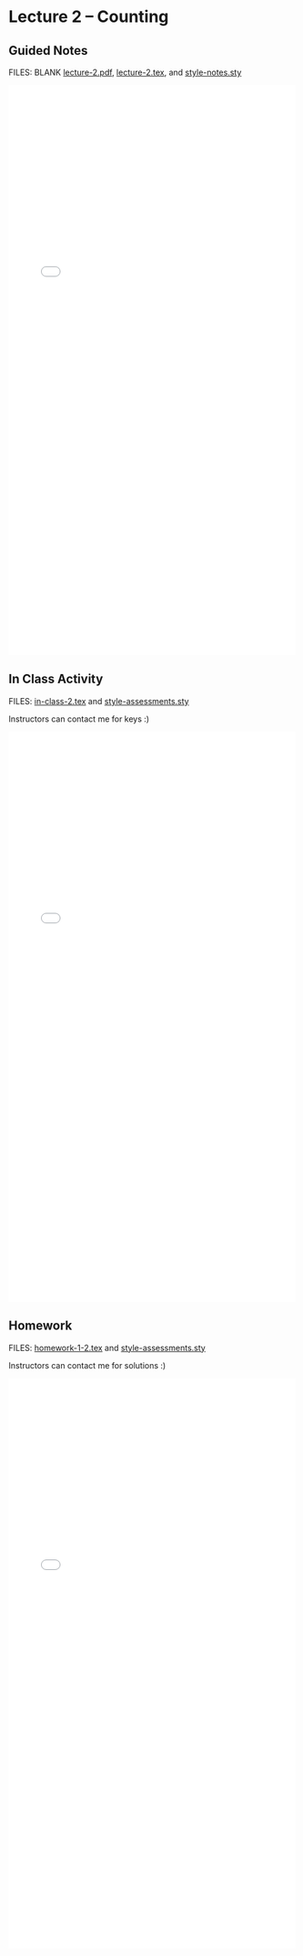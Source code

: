 # Lecture 2 -- Counting {.unnumbered}

## Guided Notes

FILES: BLANK [lecture-2.pdf](https://github.com/coltongearhart/math320/blob/main/lectures/lecture-2.pdf), [lecture-2.tex](https://github.com/coltongearhart/math320/blob/main/lectures/lecture-2.tex), and [style-notes.sty](https://github.com/coltongearhart/math320/blob/main/lectures/style-notes.sty)

<embed src="lectures/lecture-2-COMPLETED.pdf" type="application/pdf" width="100%" height="1000px"></embed>

## In Class Activity

FILES: [in-class-2.tex](https://github.com/coltongearhart/math320/blob/main/assessments/in-class-2.tex) and [style-assessments.sty](https://github.com/coltongearhart/math320/blob/main/assessments/style-assessments.sty)

Instructors can contact me for keys :)

<embed src="assessments/in-class-2.pdf" type="application/pdf" width="100%" height="1000px"></embed>

## Homework

FILES: [homework-1-2.tex](https://github.com/coltongearhart/math320/blob/main/assessments/homework-1-2.tex) and [style-assessments.sty](https://github.com/coltongearhart/math320/blob/main/assessments/style-assessments.sty)

Instructors can contact me for solutions :)

<embed src="assessments/homework-1-2.pdf" type="application/pdf" width="100%" height="1000px"></embed>